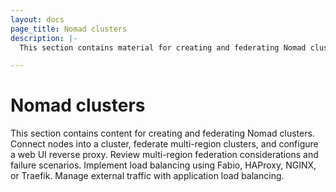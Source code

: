 ```yaml
---
layout: docs
page_title: Nomad clusters
description: |-
  This section contains material for creating and federating Nomad clusters.Connect nodes into a cluster, federate multi-region clusters, and configure a web UI reverse proxy. Review multi-region federation considerations and failure scenarios. mplement load balancing using Fabio, HAProxy, NGINX, or Traefik. Manage external traffic with application load balancing.

---
```


# Nomad clusters

This section contains content for creating and federating Nomad clusters.
Connect nodes into a cluster, federate multi-region clusters, and configure a
web UI reverse proxy. Review multi-region federation considerations and
failure scenarios. Implement load balancing using Fabio, HAProxy, NGINX, or
Traefik. Manage external traffic with application load balancing.
